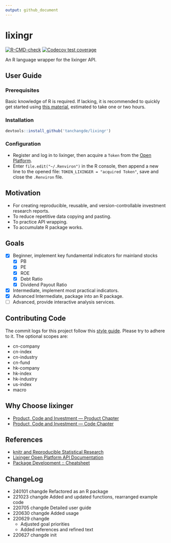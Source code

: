 ```yaml
---
output: github_document
---
```


# lixingr

<!-- badges: start -->

[![R-CMD-check](https://github.com/tanchangde/lixingr/actions/workflows/R-CMD-check.yaml/badge.svg)](https://github.com/tanchangde/lixingr/actions/workflows/R-CMD-check.yaml)
[![Codecov test coverage](https://codecov.io/gh/tanchangde/lixingr/branch/main/graph/badge.svg)](https://app.codecov.io/gh/tanchangde/lixingr?branch=main)
<!-- badges: end -->

An R language wrapper for the lixinger API.

## User Guide

### Prerequisites

Basic knowledge of R is required. If lacking, it is recommended to quickly get started using [this material](https://bookdown.org/wangminjie/R4DS/), estimated to take one or two hours.

### Installation

```r
devtools::install_github('tanchangde/lixingr')
```

### Configuration

-   Register and log in to lixinger, then acquire a `Token` from the [Open Platform](https://www.lixinger.com/open/api/token).
-   Enter `file.edit("~/.Renviron")` in the R console, then append a new line to the opened file: `TOKEN_LIXINGER = "acquired Token"`, save and close the `.Renviron` file.

## Motivation

-   For creating reproducible, reusable, and version-controllable investment research reports.
-   To reduce repetitive data copying and pasting.
-   To practice API wrapping.
-   To accumulate R package works.

## Goals

-   [x] Beginner, implement key fundamental indicators for mainland stocks
    -   [x] PB
    -   [x] PE
    -   [x] ROE
    -   [x] Debt Ratio
    -   [x] Dividend Payout Ratio
-   [x] Intermediate, implement most practical indicators.
-   [x] Advanced Intermediate, package into an R package.
-   [ ] Advanced, provide interactive analysis services.

## Contributing Code

The commit logs for this project follow this [style guide](https://open.leancloud.cn/git-commit-message/). Please try to adhere to it. The optional scopes are:

- cn-company
- cn-index
- cn-industry
- cn-fund
- hk-company
- hk-index
- hk-industry
- us-index
- macro

## Why Choose lixinger

-   [Product, Code and Investment — Product Chapter](https://www.lixinger.com/marketing/about-us-product)
-   [Product, Code and Investment — Code Chapter](https://www.lixinger.com/marketing/about-us-coding)

## References

-   [knitr and Reproducible Statistical Research](https://cosx.org/2012/06/reproducible-research-with-knitr/)
-   [Lixinger Open Platform API Documentation](https://www.lixinger.com/open/api/doc)
-   [Package Development :: Cheatsheet](https://rstudio.github.io/cheatsheets/html/package-development.html)

## ChangeLog

-   240101 changde Refactored as an R package
-   221023 changde Added and updated functions, rearranged example code
-   220705 changde Detailed user guide
-   220630 changde Added usage
-   220629 changde
    -   Adjusted goal priorities
    -   Added references and refined text
-   220627 changde init
